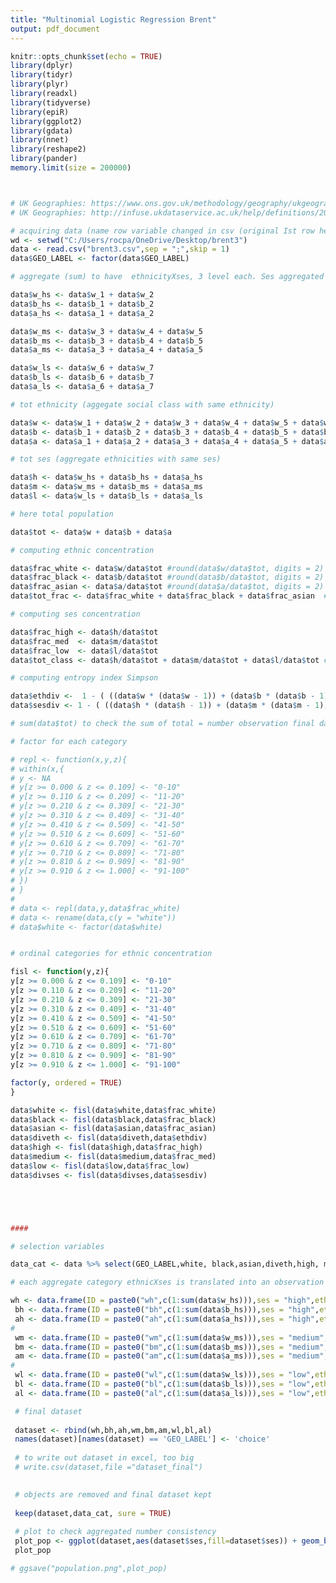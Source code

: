 ```yaml
---
title: "Multinomial Logistic Regression Brent"
output: pdf_document
---
```


```r
knitr::opts_chunk$set(echo = TRUE)
library(dplyr)
library(tidyr)
library(plyr)
library(readxl)
library(tidyverse)
library(epiR)
library(ggplot2)
library(gdata)
library(nnet)
library(reshape2)
library(pander)
memory.limit(size = 200000)



# UK Geographies: https://www.ons.gov.uk/methodology/geography/ukgeographies/censusgeography#output-area-oa
# UK Geographies: http://infuse.ukdataservice.ac.uk/help/definitions/2011geographies/index.html 

# acquiring data (name row variable changed in csv (original Ist row here removed))
wd <- setwd("C:/Users/rocpa/OneDrive/Desktop/brent3")
data <- read.csv("brent3.csv",sep = ";",skip = 1)
data$GEO_LABEL <- factor(data$GEO_LABEL)

# aggregate (sum) to have  ethnicityXses, 3 level each. Ses aggregated as UK census lines (high ses = 1+2; medium ses = 3+4+5, low ses = 6+7 )

data$w_hs <- data$w_1 + data$w_2
data$b_hs <- data$b_1 + data$b_2
data$a_hs <- data$a_1 + data$a_2

data$w_ms <- data$w_3 + data$w_4 + data$w_5
data$b_ms <- data$b_3 + data$b_4 + data$b_5
data$a_ms <- data$a_3 + data$a_4 + data$a_5

data$w_ls <- data$w_6 + data$w_7
data$b_ls <- data$b_6 + data$b_7
data$a_ls <- data$a_6 + data$a_7

# tot ethnicity (aggegate social class with same ethnicity)

data$w <- data$w_1 + data$w_2 + data$w_3 + data$w_4 + data$w_5 + data$w_6 + data$w_7
data$b <- data$b_1 + data$b_2 + data$b_3 + data$b_4 + data$b_5 + data$b_6 + data$b_7
data$a <- data$a_1 + data$a_2 + data$a_3 + data$a_4 + data$a_5 + data$a_6 + data$a_7

# tot ses (aggregate ethnicities with same ses)

data$h <- data$w_hs + data$b_hs + data$a_hs
data$m <- data$w_ms + data$b_ms + data$a_ms
data$l <- data$w_ls + data$b_ls + data$a_ls

# here total population

data$tot <- data$w + data$b + data$a

# computing ethnic concentration

data$frac_white <- data$w/data$tot #round(data$w/data$tot, digits = 2)
data$frac_black <- data$b/data$tot #round(data$b/data$tot, digits = 2)
data$frac_asian <- data$a/data$tot #round(data$a/data$tot, digits = 2)
data$tot_frac <- data$frac_white + data$frac_black + data$frac_asian  # total to check = 1

# computing ses concentration

data$frac_high <- data$h/data$tot
data$frac_med  <- data$m/data$tot
data$frac_low  <- data$l/data$tot
data$tot_class <- data$h/data$tot + data$m/data$tot + data$l/data$tot # total to check = 1

# computing entropy index Simpson

data$ethdiv <-  1 - ( ((data$w * (data$w - 1)) + (data$b * (data$b - 1)) + (data$a * (data$a - 1))) / (data$tot * (data$tot - 1))  )
data$sesdiv <- 1 - ( ((data$h * (data$h - 1)) + (data$m * (data$m - 1)) + (data$l * (data$l - 1))) / (data$tot * (data$tot - 1))  )

# sum(data$tot) to check the sum of total = number observation final dataset (Brent002 in private)

# factor for each category

# repl <- function(x,y,z){
# within(x,{
# y <- NA
# y[z >= 0.000 & z <= 0.109] <- "0-10"
# y[z >= 0.110 & z <= 0.209] <- "11-20"
# y[z >= 0.210 & z <= 0.309] <- "21-30"
# y[z >= 0.310 & z <= 0.409] <- "31-40"
# y[z >= 0.410 & z <= 0.509] <- "41-50"
# y[z >= 0.510 & z <= 0.609] <- "51-60"
# y[z >= 0.610 & z <= 0.709] <- "61-70"
# y[z >= 0.710 & z <= 0.809] <- "71-80"
# y[z >= 0.810 & z <= 0.909] <- "81-90"
# y[z >= 0.910 & z <= 1.000] <- "91-100"
# })
# }
# 
# data <- repl(data,y,data$frac_white) 
# data <- rename(data,c(y = "white"))
# data$white <- factor(data$white)


# ordinal categories for ethnic concentration

fisl <- function(y,z){
y[z >= 0.000 & z <= 0.109] <- "0-10"
y[z >= 0.110 & z <= 0.209] <- "11-20"
y[z >= 0.210 & z <= 0.309] <- "21-30"
y[z >= 0.310 & z <= 0.409] <- "31-40"
y[z >= 0.410 & z <= 0.509] <- "41-50"
y[z >= 0.510 & z <= 0.609] <- "51-60"
y[z >= 0.610 & z <= 0.709] <- "61-70"
y[z >= 0.710 & z <= 0.809] <- "71-80"
y[z >= 0.810 & z <= 0.909] <- "81-90"
y[z >= 0.910 & z <= 1.000] <- "91-100"

factor(y, ordered = TRUE)
}

data$white <- fisl(data$white,data$frac_white)
data$black <- fisl(data$black,data$frac_black)
data$asian <- fisl(data$asian,data$frac_asian)
data$diveth <- fisl(data$diveth,data$ethdiv)
data$high <- fisl(data$high,data$frac_high)
data$medium <- fisl(data$medium,data$frac_med)
data$low <- fisl(data$low,data$frac_low)
data$divses <- fisl(data$divses,data$sesdiv)





####

# selection variables

data_cat <- data %>% select(GEO_LABEL,white, black,asian,diveth,high, medium,low,divses)

# each aggregate category ethnicXses is translated into an observation row, with choice-geography repeated as many time as people live in the unit (uncount) 

wh <- data.frame(ID = paste0("wh",c(1:sum(data$w_hs))),ses = "high",ethnic = "white",uncount(data_cat,as.numeric(data$w_hs)))
 bh <- data.frame(ID = paste0("bh",c(1:sum(data$b_hs))),ses = "high",ethnic = "black",uncount(data_cat,as.numeric(data$b_hs)))
 ah <- data.frame(ID = paste0("ah",c(1:sum(data$a_hs))),ses = "high",ethnic = "asian",uncount(data_cat,as.numeric(data$a_hs)))
# 
 wm <- data.frame(ID = paste0("wm",c(1:sum(data$w_ms))),ses = "medium",ethnic = "white",uncount(data_cat,as.numeric(data$w_ms)))
 bm <- data.frame(ID = paste0("bm",c(1:sum(data$b_ms))),ses = "medium",ethnic = "black",uncount(data_cat,as.numeric(data$b_ms)))
 am <- data.frame(ID = paste0("am",c(1:sum(data$a_ms))),ses = "medium",ethnic = "asian",uncount(data_cat,as.numeric(data$a_ms)))
# 
 wl <- data.frame(ID = paste0("wl",c(1:sum(data$w_ls))),ses = "low",ethnic = "white",uncount(data_cat,as.numeric(data$w_ls)))
 bl <- data.frame(ID = paste0("bl",c(1:sum(data$b_ls))),ses = "low",ethnic = "black",uncount(data_cat,as.numeric(data$b_ls)))
 al <- data.frame(ID = paste0("al",c(1:sum(data$a_ls))),ses = "low",ethnic = "asian",uncount(data_cat,as.numeric(data$a_ls)))

 # final dataset
 
 dataset <- rbind(wh,bh,ah,wm,bm,am,wl,bl,al)
 names(dataset)[names(dataset) == 'GEO_LABEL'] <- 'choice'
 
 # to write out dataset in excel, too big
 # write.csv(dataset,file ="dataset_final")

 
 # objects are removed and final dataset kept
 
 keep(dataset,data_cat, sure = TRUE)
 
 # plot to check aggregated number consistency
 plot_pop <- ggplot(dataset,aes(dataset$ses,fill=dataset$ses)) + geom_bar() + facet_wrap(dataset$ethnic) + scale_fill_manual( values =c(high = "green",medium = "orange",low ="blue")) + geom_text(stat="count", aes(label=..count..),vjust = 0) 
 plot_pop

# ggsave("population.png",plot_pop)




```

